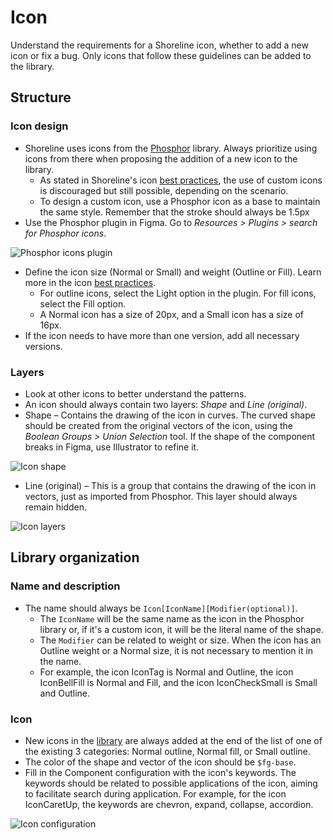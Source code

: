# Icon

Understand the requirements for a Shoreline icon, whether to add a new icon or fix a bug. Only icons that follow these guidelines can be added to the library.

## Structure

### Icon design

- Shoreline uses icons from the [Phosphor](https://phosphoricons.com/) library. Always prioritize using icons from there when proposing the addition of a new icon to the library.
    - As stated in Shoreline's icon [best practices](https://shoreline.vtex.com/foundations/icons/best-practices), the use of custom icons is discouraged but still possible, depending on the scenario.
    - To design a custom icon, use a Phosphor icon as a base to maintain the same style. Remember that the stroke should always be 1.5px
- Use the Phosphor plugin in Figma. Go to *Resources > Plugins > search for Phosphor icons*.

![Phosphor icons plugin](/assets/icon-plugin.png)

- Define the icon size (Normal or Small) and weight (Outline or Fill). Learn more in the icon [best practices](https://shoreline.vtex.com/foundations/icons/best-practices).
    - For outline icons, select the Light option in the plugin. For fill icons, select the Fill option.
    - A Normal icon has a size of 20px, and a Small icon has a size of 16px.
- If the icon needs to have more than one version, add all necessary versions.

### Layers

- Look at other icons to better understand the patterns.
- An icon should always contain two layers: *Shape* and *Line (original)*.
- Shape – Contains the drawing of the icon in curves. The curved shape should be created from the original vectors of the icon, using the *Boolean Groups > Union Selection* tool. If the shape of the component breaks in Figma, use Illustrator to refine it.

![Icon shape](/assets/icon-shape.png)

- Line (original) – This is a group that contains the drawing of the icon in vectors, just as imported from Phosphor. This layer should always remain hidden.

![Icon layers](/assets/icon-layers.png)

## Library organization

### Name and description

- The name should always be `Icon[IconName][Modifier(optional)]`. 
    - The `IconName` will be the same name as the icon in the Phosphor library or, if it's a custom icon, it will be the literal name of the shape.
    - The `Modifier` can be related to weight or size. When the icon has an Outline weight or a Normal size, it is not necessary to mention it in the name.
    - For example, the icon IconTag is Normal and Outline, the icon IconBellFill is Normal and Fill, and the icon IconCheckSmall is Small and Outline.

### Icon

- New icons in the [library](https://www.figma.com/file/o3s49SJn2lIfmXBkHd9aXi/Shoreline-%E2%80%93-Icons?type=design&node-id=0%3A1&mode=design&t=YYWQqGKEw5bb2ayK-1) are always added at the end of the list of one of the existing 3 categories: Normal outline, Normal fill, or Small outline. 
- The color of the shape and vector of the icon should be `$fg-base`.
- Fill in the Component configuration with the icon's keywords. The keywords should be related to possible applications of the icon, aiming to facilitate search during application. For example, for the icon IconCaretUp, the keywords are chevron, expand, collapse, accordion.

![Icon configuration](/assets/icon-configuration.png)




